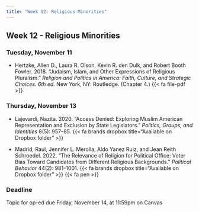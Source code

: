 ```yaml
---
title: "Week 12: Religious Minorities"
---
```


::: {.content-visible when-format="pdf"}

## Week 12 - Religious Minorities

:::


[//]: <> (Need to write intro)

### Tuesday, November 11

- Hertzke, Allen D., Laura R. Olson, Kevin R. den Dulk, and Robert Booth Fowler. 2018. "Judaism, Islam, and Other Expressions of Religious Pluralism." *Religion and Politics in America: Faith, Culture, and Strategic Choices. 6th ed.* New York, NY: Routledge. (Chapter 4.) {{< fa file-pdf >}} 



### Thursday, November 13

- Lajevardi, Nazita. 2020. "Access Denied: Exploring Muslim American Representation and Exclusion by State Legislators." *Politics, Groups, and Identities* 8(5): 957–85. {{< fa brands dropbox title="Available on Dropbox folder" >}}

- Madrid, Raul, Jennifer L. Merolla, Aldo Yanez Ruiz, and Jean Reith Schroedel. 2022. "The Relevance of Religion for Political Office: Voter Bias Toward Candidates from Different Religious Backgrounds." *Political Behavior* 44(2): 981–1001. {{< fa brands dropbox title="Available on Dropbox folder" >}} {{< fa pen >}}



:::{.callout-important}

### Deadline

Topic for op-ed due Friday, November 14, at 11:59pm on Canvas

:::


